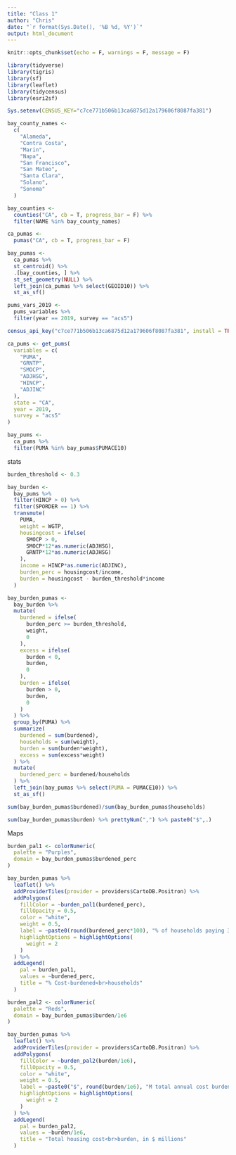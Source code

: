 ```yaml
---
title: "Class 1"
author: "Chris"
date: "`r format(Sys.Date(), '%B %d, %Y')`"
output: html_document  
---
```


```r
knitr::opts_chunk$set(echo = F, warnings = F, message = F)
```

```r
library(tidyverse)
library(tigris)
library(sf)
library(leaflet)
library(tidycensus)
library(esri2sf)

Sys.setenv(CENSUS_KEY="c7ce771b506b13ca6875d12a179606f8087fa381")
```

```r
bay_county_names <-
  c(
    "Alameda",
    "Contra Costa",
    "Marin",
    "Napa",
    "San Francisco",
    "San Mateo",
    "Santa Clara",
    "Solano",
    "Sonoma"
  )

bay_counties <-
  counties("CA", cb = T, progress_bar = F) %>%
  filter(NAME %in% bay_county_names)

ca_pumas <-
  pumas("CA", cb = T, progress_bar = F)

bay_pumas <-
  ca_pumas %>% 
  st_centroid() %>% 
  .[bay_counties, ] %>% 
  st_set_geometry(NULL) %>% 
  left_join(ca_pumas %>% select(GEOID10)) %>% 
  st_as_sf()

pums_vars_2019 <- 
  pums_variables %>%
  filter(year == 2019, survey == "acs5")
```

```r
census_api_key("c7ce771b506b13ca6875d12a179606f8087fa381", install = TRUE)

ca_pums <- get_pums(
  variables = c(
    "PUMA",
    "GRNTP",
    "SMOCP",
    "ADJHSG",
    "HINCP",
    "ADJINC"
  ),
  state = "CA",
  year = 2019,
  survey = "acs5"
)

bay_pums <-
  ca_pums %>% 
  filter(PUMA %in% bay_pumas$PUMACE10)

```

stats
```r
burden_threshold <- 0.3

bay_burden <-
  bay_pums %>% 
  filter(HINCP > 0) %>%
  filter(SPORDER == 1) %>% 
  transmute(
    PUMA,
    weight = WGTP,
    housingcost = ifelse(
      SMOCP > 0,
      SMOCP*12*as.numeric(ADJHSG),
      GRNTP*12*as.numeric(ADJHSG)
    ),
    income = HINCP*as.numeric(ADJINC),
    burden_perc = housingcost/income,
    burden = housingcost - burden_threshold*income
  )

bay_burden_pumas <-
  bay_burden %>% 
  mutate(
    burdened = ifelse(
      burden_perc >= burden_threshold,
      weight,
      0
    ),
    excess = ifelse(
      burden < 0,
      burden,
      0
    ),
    burden = ifelse(
      burden > 0,
      burden,
      0
    )
  ) %>% 
  group_by(PUMA) %>% 
  summarize(
    burdened = sum(burdened),
    households = sum(weight),
    burden = sum(burden*weight),
    excess = sum(excess*weight)
  ) %>% 
  mutate(
    burdened_perc = burdened/households
  ) %>% 
  left_join(bay_pumas %>% select(PUMA = PUMACE10)) %>% 
  st_as_sf()

sum(bay_burden_pumas$burdened)/sum(bay_burden_pumas$households)

sum(bay_burden_pumas$burden) %>% prettyNum(",") %>% paste0("$",.)
```

Maps
```r
burden_pal1 <- colorNumeric(
  palette = "Purples",
  domain = bay_burden_pumas$burdened_perc
)

bay_burden_pumas %>% 
  leaflet() %>% 
  addProviderTiles(provider = providers$CartoDB.Positron) %>% 
  addPolygons(
    fillColor = ~burden_pal1(burdened_perc),
    fillOpacity = 0.5,
    color = "white",
    weight = 0.5,
    label = ~paste0(round(burdened_perc*100), "% of households paying 30%+ of income on housing"),
    highlightOptions = highlightOptions(
      weight = 2
    )
  ) %>% 
  addLegend(
    pal = burden_pal1,
    values = ~burdened_perc,
    title = "% Cost-burdened<br>households"
  )

burden_pal2 <- colorNumeric(
  palette = "Reds",
  domain = bay_burden_pumas$burden/1e6
)

bay_burden_pumas %>% 
  leaflet() %>% 
  addProviderTiles(provider = providers$CartoDB.Positron) %>% 
  addPolygons(
    fillColor = ~burden_pal2(burden/1e6),
    fillOpacity = 0.5,
    color = "white",
    weight = 0.5,
    label = ~paste0("$", round(burden/1e6), "M total annual cost burden"),
    highlightOptions = highlightOptions(
      weight = 2
    )
  ) %>% 
  addLegend(
    pal = burden_pal2,
    values = ~burden/1e6,
    title = "Total housing cost<br>burden, in $ millions"
  )
```





